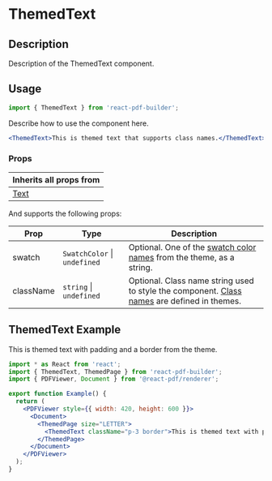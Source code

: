 

<Meta title="Documentation/Components/Basics/ThemedText" />

<h1>ThemedText</h1>

## Description

Description of the ThemedText component.

## Usage

```jsx
import { ThemedText } from 'react-pdf-builder';
```

Describe how to use the component here.

```jsx
<ThemedText>This is themed text that supports class names.</ThemedText>
```

### Props

| Inherits all props from                       |
| --------------------------------------------- |
| [Text](https://react-pdf.org/components#text) |

And supports the following props:

| Prop      | Type                             | Description                                                                                                                                                                                       |
| --------- | -------------------------------- | ------------------------------------------------------------------------------------------------------------------------------------------------------------------------------------------------- |
| swatch    | `SwatchColor` &#124; `undefined` | Optional. One of the [swatch color names](https://justinmahar.github.io/react-pdf-builder/?path=/docs/documentation-themes--docs#swatch-colors) from the theme, as a string.                      |
| className | `string` &#124; `undefined`      | Optional. Class name string used to style the component. [Class names](https://justinmahar.github.io/react-pdf-builder/?path=/docs/documentation-themes--docs#class-names) are defined in themes. |

## ThemedText Example

<DocsPDF>
  <ThemedText className="p-3 border">This is themed text with padding and a border from the theme.</ThemedText>
</DocsPDF>

```jsx
import * as React from 'react';
import { ThemedText, ThemedPage } from 'react-pdf-builder';
import { PDFViewer, Document } from '@react-pdf/renderer';

export function Example() {
  return (
    <PDFViewer style={{ width: 420, height: 600 }}>
      <Document>
        <ThemedPage size="LETTER">
          <ThemedText className="p-3 border">This is themed text with padding and a border from the theme.</ThemedText>
        </ThemedPage>
      </Document>
    </PDFViewer>
  );
}
```
